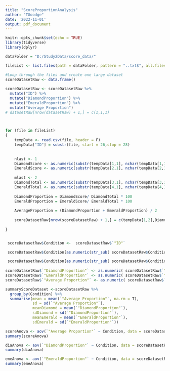```yaml
---
title: "ScoreProportionAnalysis"
author: "TGoodge"
date: '2022-11-01'
output: pdf_document
---
```


```r
knitr::opts_chunk$set(echo = TRUE)
library(tidyverse)
library(dplyr)


```


```r

dataFolder = "D:/Study2Data/score_data/"

fileList <- list.files(path = dataFolder, pattern = "..txt$", all.files = TRUE, full.names = TRUE, recursive = TRUE) 
```

```r
#Loop through the files and create one large dataset
scoreDatasetRaw <- data.frame() 
  
scoreDatasetRaw <- scoreDatasetRaw %>% 
  mutate("ID") %>% 
  mutate("DiamondProportion") %>% 
  mutate("EmeraldProportion") %>% 
  mutate("Average Proportion")
# datasetRaw[nrow(datasetRaw) + 1,] = c(1,1,1)
  


for (file in fileList)
{
    tempData <- read.csv(file, header = F)
    tempData["ID"] = substr(file, start = 26,stop = 28)
    
    
    nlast <- 1
    DiamondScore <- as.numeric(substr(tempData[1,1], nchar(tempData[1,1]) - nlast, nchar(tempData[1,1])))
    EmeraldScore <- as.numeric(substr(tempData[2,1], nchar(tempData[2,1]) - nlast, nchar(tempData[2,1])))
  
    mlast <- 2
    DiamondTotal <- as.numeric(substr(tempData[3,1], nchar(tempData[3,1]) - mlast, nchar(tempData[3,1])))
    EmeraldTotal <- as.numeric(substr(tempData[4,1], nchar(tempData[4,1]) - mlast, nchar(tempData[4,1])))
    
    DiamondProportion = DiamondScore/ DiamondTotal * 100
    EmeraldProportion = EmeraldScore/ EmeraldTotal * 100
    
    AverageProportion = (DiamondProportion + EmeraldProportion) / 2
    
    scoreDatasetRaw[nrow(scoreDatasetRaw) + 1,] = c(tempData[1,2],DiamondProportion,EmeraldProportion, AverageProportion)
  
}



```


```r
 scoreDatasetRaw$Condition <-  scoreDatasetRaw$`"ID"`

 scoreDatasetRaw$Condition[as.numeric(str_sub( scoreDatasetRaw$Condition, -1))%%2 == 0] <- "Wider"

 scoreDatasetRaw$Condition[as.numeric(str_sub( scoreDatasetRaw$Condition, -1))%%2 == 1] <- "Focused"
 
scoreDatasetRaw$`"DiamondProportion"` <- as.numeric( scoreDatasetRaw$`"DiamondProportion"`)
scoreDatasetRaw$`"EmeraldProportion"` <- as.numeric( scoreDatasetRaw$`"EmeraldProportion"`)
scoreDatasetRaw$`"Average Proportion"` <- as.numeric( scoreDatasetRaw$`"Average Proportion"`)

```

```r

summaryScoreDataset <-scoreDatasetRaw %>% 
  group_by(Condition) %>% 
  summarise(mean = mean(`"Average Proportion"`, na.rm = T),
            sd = sd(`"Average Proportion"`),
            meanDiamond = mean(`"DiamondProportion"`),
            sdDiamond = sd(`"DiamondProportion"`),
            meanEmerald = mean(`"EmeraldProportion"`),
            sdEmerald = sd(`"EmeraldProportion"`))
```

```r
scoreAnova <- aov(`"Average Proportion"` ~ Condition, data = scoreDatasetRaw)
summary(scoreAnova)

diaAnova <- aov(`"DiamondProportion"` ~ Condition, data = scoreDatasetRaw)
summary(diaAnova)

emeAnova <- aov(`"EmeraldProportion"` ~ Condition, data = scoreDatasetRaw)
summary(emeAnova)

```


